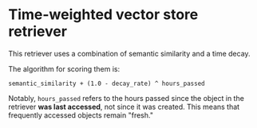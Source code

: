 # Time-weighted vector store retriever

This retriever uses a combination of semantic similarity and a time decay.

The algorithm for scoring them is:

```
semantic_similarity + (1.0 - decay_rate) ^ hours_passed
```

Notably, `hours_passed` refers to the hours passed since the object in the retriever **was last accessed**, not since it was created. This means that frequently accessed objects remain "fresh."


<Example />
